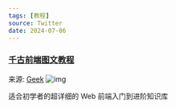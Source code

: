 ```yaml
---
tags: [教程]
source: Twitter
date: 2024-07-06
---
```


### [千古前端图文教程](https://web.qianguyihao.com/)

来源: [Geek](https://x.com/geekbb/status/1804771690293145661?s=09&t=K2X7E-URwZVF4u3EUFKQDg)
![img](/sections/003.web-tutorial.png)

适合初学者的超详细的 Web 前端入门到进阶知识库
